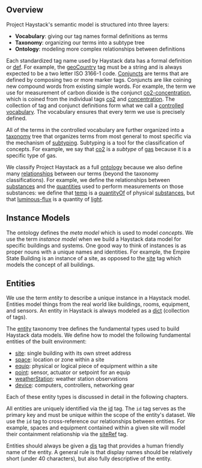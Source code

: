 ## <a name="overview"></a>Overview

Project Haystack's semantic model is structured into three layers:

* **Vocabulary**: giving our tag names formal definitions as terms
* **Taxonomy**: organizing our terms into a subtype tree
* **Ontology**: modeling more complex relationships between definitions


Each standardized tag name used by Haystack data has a formal definition or [def](Defs).  For example, the [geoCountry](geoCountry) tag must be a string and is always expected to be a two letter ISO 3166-1 code.  [Conjuncts](Defs#conjuncts) are terms that are defined by composing two or more marker tags.  Conjuncts are like coining new compound words from existing simple words.  For example, the term we use for measurement of carbon dioxide is the conjunct [co2-concentration](co2-concentration), which is coined from the individual tags [co2](co2) and [concentration](concentration).  The collection of tag and conjunct definitions form what we call a [controlled vocabulary](https://en.wikipedia.org/wiki/Controlled_vocabulary). The vocabulary ensures that every term we use is precisely defined.

All of the terms in the controlled vocabulary are further organized into a [taxonomy](https://en.wikipedia.org/wiki/Taxonomy) tree that organizes terms from most general to most specific via the mechanism of [subtyping](Subtyping).  Subtyping is a tool for the classification of concepts.  For example, we say that [co2](co2) is a *subtype* of [gas](gas) because it is a specific type of gas.

We classify Project Haystack as a full [ontology](https://en.wikipedia.org/wiki/Ontology_(information_science)) because we also define many [relationships](Associations) between our terms (beyond the taxonomy classifications).  For example, we define the relationships between [substances](substance) and the [quantities](quantity) used to perform measurements on those substances: we define that [temp](temp) is a [quantityOf](quantityOf) of physical [substances](substance), but that [luminous-flux](luminous-flux) is a quantity of [light](light).

## <a name="instanceModels"></a>Instance Models

The ontology defines the *meta model* which is used to model *concepts*.  We use the term *instance model* when we build a Haystack data model for specific buildings and systems.  One good way to think of instances is as proper nouns with a unique names and identities.  For example, the Empire State Building is an instance of a site, as opposed to the [site](site) tag which models the concept of all buildings.

## <a name="entities"></a>Entities

We use the term *entity* to describe a unique instance in a Haystack model. Entities model things from the real world like buildings, rooms, equipment, and sensors.  An entity in Haystack is always modeled as a [dict](Kinds#dict) (collection of tags).

The [entity](entity) taxonomy tree defines the fundamental types used to build Haystack data models. We define how to model the following fundamental entities of the built environment:

* [site](Sites): single building with its own street address
* [space](Spaces): location or zone within a site
* [equip](Equips): physical or logical piece of equipment within a site
* [point](Points): sensor, actuator or setpoint for an equip
* [weatherStation](Weather): weather station observations
* [device](Devices): computers, controllers, networking gear


Each of these entity types is discussed in detail in the following chapters.

All entities are uniquely identified via the [id](id) tag.  The `id` tag serves as the primary key and must be unique within the scope of the entity's dataset. We use the `id` tag to cross-reference our relationships between entities. For example, spaces and equipment contained within a given site will model their containment relationship via the [siteRef](siteRef) tag.

Entities should always be given a [dis](dis) tag that provides a human friendly name of the entity.  A general rule is that display names should be relatively short (under 40 characters), but also fully descriptive of the entity.

